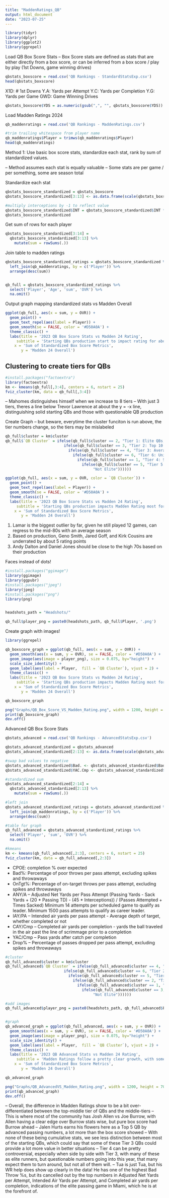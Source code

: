 ```yaml
---
title: "MaddenRatings_QB"
output: html_document
date: "2023-07-25"
---
```


```r
library(tidyr)
library(dplyr)
library(ggplot2)
library(ggrepel)
```

Load QB Box Score Stats
-- Box Score stats are defined as stats that are either directly from a box score, or can be inferred from a box score / play by play (1st Downs, game winning drives)
```r
qbstats_boxscore = read.csv('QB Rankings - StandardStatsExp.csv')
head(qbstats_boxscore)
```
X1D: # 1st Downs 
Y.A: Yards per Attempt
Y.C: Yards per Completion 
Y.G: Yards per Game
GWD: Game Winning Drives 

```r
qbstats_boxscore$YDS = as.numeric(gsub(",", "", qbstats_boxscore$YDS))
```

Load Madden Ratings 2024
```r
qb_maddenratings = read.csv('QB Rankings - MaddenRatings.csv')

#trim trailing whitespace from player name
qb_maddenratings$Player = trimws(qb_maddenratings$Player)
head(qb_maddenratings)

```

Method 1: 
Use basic box score stats, standardize each stat, rank by sum of standardized values.

-- Method assumes each stat is equally valuable 
-- Some stats are per game / per something, some are season total

Standardize each stat
```r
qbstats_boxscore_standardized = qbstats_boxscore
qbstats_boxscore_standardized[3:13] <- as.data.frame(scale(qbstats_boxscore_standardized[3:13]))

#multiply interceptions by -1 to reflect value
qbstats_boxscore_standardized$INT = qbstats_boxscore_standardized$INT * -1
qbstats_boxscore_standardized
```

Get sum of rows for each player 
```r
qbstats_boxscore_standardized[3:14] = 
  qbstats_boxscore_standardized[3:13] %>%
    mutate(sum = rowSums(.))
```

Join table to madden ratings 
```r
qbstats_boxscore_standardized_ratings = qbstats_boxscore_standardized %>%
  left_join(qb_maddenratings, by = c('Player')) %>%
  arrange(desc(sum))


qb_full = qbstats_boxscore_standardized_ratings %>%
  select('Player', 'Age', 'sum', 'OVR') %>%
  na.omit() 
```

Output graph mapping standardized stats vs Madden Overall
```r
ggplot(qb_full, aes(x = sum, y = OVR)) + 
  geom_point() + 
  geom_text_repel(aes(label = Player)) +
  geom_smooth(se = FALSE, color = '#D50A0A') +
  theme_classic() +
  labs(title = '2023 QB Box Score Stats vs Madden 24 Rating',
     subtitle = 'Starting QBs production start to impact rating for above average QBs, at the ~80 overall tier',
    x = 'Sum of Standardized Box Score Metrics',
       y = 'Madden 24 Overall')
```

## Clustering to create tiers for QBs
```r
#install.packages("factoextra")
library(factoextra)
km <- kmeans(qb_full[,3:4], centers = 6, nstart = 25)
fviz_cluster(km, data = qb_full[,3:4])
```

-- Mahomes distinguishes himself when we increase to 8 tiers
-- With just 3 tiers, theres a line below Trevor Lawrence at about the y = -x line, distinguishing solid starting QBs and those with questionable QB production 


Create Graph -- but beware, everytime the cluster funciton is run above, the tier numbers change, so the tiers may be mislabeled
```r
qb_full$cluster = km$cluster
qb_full$`QB Cluster` = ifelse(qb_full$cluster == 2, "Tier 1: Elite QBs, Elite Production", 
                          ifelse(qb_full$cluster == 3, "Tier 2: Top 10 in Production, but not Elite / Un-Proven",
                            ifelse(qb_full$cluster == 4, "Tier 3: Average '23 Production, Elite Production in Past (Legacy)",
                              ifelse(qb_full$cluster == 6, "Tier 6: Unique 2023 Seasons, Volatile Rating for Next Couple Years",
                                ifelse(qb_full$cluster == 1, "Tier 4: Solid Starter QBs, Average to Above Average Production",
                                  ifelse(qb_full$cluster == 5, "Tier 5: Below Average Production or Derailed by Injury",
                                       "Not Elite"))))))

ggplot(qb_full, aes(x = sum, y = OVR, color = `QB Cluster`)) + 
  geom_point() + 
  geom_text_repel(aes(label = Player)) +
  geom_smooth(se = FALSE, color = '#D50A0A') +
  theme_classic() +
  labs(title = '2023 QB Box Score Stats vs Madden 24 Rating',
     subtitle = 'Starting QBs production impacts Madden Rating most for above average QBs, at the > 80 overall tier',
    x = 'Sum of Standardized Box Score Metrics',
       y = 'Madden 24 Overall')
```

1. Lamar is the biggest outlier by far, given he still played 12 games, can regress to the mid-80s with an average season
2. Based on production, Geno Smith, Jared Goff, and Kirk Cousins are underrated by about 5 rating points 
3. Andy Dalton and Daniel Jones should be close to the high 70s based on their production 


Faces instead of dots! 
```r
#install.packages("ggimage")
library(ggimage)
library(ggpubr)
#install.packages("jpeg")
library(jpeg)
#install.packages("png")
library(png)


headshots_path = "Headshots/"

qb_full$player_png = paste0(headshots_path, qb_full$Player, '.png')
```

Create graph with images!
```r
library(ggrepel)

qb_boxscore_graph = ggplot(qb_full, aes(x = sum, y = OVR)) + 
  geom_smooth(aes(x = sum, y = OVR), se = FALSE, color = '#D50A0A') +
  geom_image(aes(image = player_png), size = 0.075, by="height") +
  scale_size_identity() +
  geom_label(aes(label = Player,  fill = `QB Cluster`), vjust = 2) +
  theme_classic() +
  labs(title = '2023 QB Box Score Stats vs Madden 24 Rating',
     subtitle = 'Starting QBs production impacts Madden Rating most for above average QBs, at the > 80 overall tier',
    x = 'Sum of Standardized Box Score Metrics',
       y = 'Madden 24 Overall')

qb_boxscore_graph

png("Graphs/QB_Box_Score_VS_Madden_Rating.png", width = 1200, height = 700)
print(qb_boxscore_graph)
dev.off()
```




Advanced QB Box Score Stats
```r

qbstats_advanced = read.csv('QB Rankings - AdvancedStatsExp.csv')

qbstats_advanced_standardized = qbstats_advanced
qbstats_advanced_standardized[2:13] <- as.data.frame(scale(qbstats_advanced_standardized[2:13]))

#swap bad values to negative
qbstats_advanced_standardized$Bad. <- qbstats_advanced_standardized$Bad. * -1
qbstats_advanced_standardized$YAC.Cmp <- qbstats_advanced_standardized$YAC.Cmp * -1

#standardized sum
qbstats_advanced_standardized[2:14] = 
  qbstats_advanced_standardized[2:13] %>%
    mutate(sum = rowSums(.))

#left join
qbstats_advanced_standardized_ratings = qbstats_advanced_standardized %>%
  left_join(qb_maddenratings, by = c('Player')) %>%
  arrange(desc(sum))

#table for graph 
qb_full_advanced = qbstats_advanced_standardized_ratings %>%
  select('Player', 'sum', 'OVR') %>%
  na.omit() 

#kmeans
km <- kmeans(qb_full_advanced[,2:3], centers = 6, nstart = 25)
fviz_cluster(km, data = qb_full_advanced[,2:3])

```

- CPOE: completion % over expected
- Bad%: Percentage of poor throws per pass attempt, excluding spikes and throwaways
- OnTgt%: Percentage of on-target throws per pass attempt, excluding spikes and throwaways
- ANY/A -- Adjusted Net Yards per Pass Attempt
  (Passing Yards - Sack Yards + (20 * Passing TD) - (45 * Interceptions)) / (Passes Attempted + Times Sacked)
  Minimum 14 attempts per scheduled game to qualify as leader.
  Minimum 1500 pass attempts to qualify as career leader.
- IAY/PA -- Intended air yards per pass attempt - Average depth of target, whether completed or not
- CAY/Cmp -- Completed air yards per completion - yards the ball traveled in the air past the line of scrimmage prior to a completion
- YAC/Cmp -- Pass yards after catch per completion
- Drop% -- Percentage of passes dropped per pass attempt, excluding spikes and throwaways


```r

#cluster
qb_full_advanced$cluster = km$cluster
qb_full_advanced$`QB Cluster` = ifelse(qb_full_advanced$cluster == 4, "Tier 3: Above Average, Consistent Starting QBs, but One-Dimensional", 
                          ifelse(qb_full_advanced$cluster == 6, "Tier 2: Top QB Starters, Elite Impact or Legacy",
                            ifelse(qb_full_advanced$cluster == 5, "Tier Tua!",
                              ifelse(qb_full_advanced$cluster == 2, "Tier 1: The Elite 3 QBs",
                                ifelse(qb_full_advanced$cluster == 1, "Tier 5: Questionable Starting QBs",
                                  ifelse(qb_full_advanced$cluster == 3, "Tier 4: Below Average Passing QBs, but Above Average Playmaking QBs",
                                       "Not Elite"))))))

#add images
qb_full_advanced$player_png = paste0(headshots_path, qb_full_advanced$Player, '.png')


#graph
qb_advanced_graph = ggplot(qb_full_advanced, aes(x = sum, y = OVR)) + 
  geom_smooth(aes(x = sum, y = OVR), se = FALSE, color = '#D50A0A') +
  geom_image(aes(image = player_png), size = 0.075, by="height") +
  scale_size_identity() +
  geom_label(aes(label = Player,  fill = `QB Cluster`), vjust = 2) +
  theme_classic() +
  labs(title = '2023 QB Advanced Stats vs Madden 24 Rating',
     subtitle = 'Madden Ratings follow a pretty clear growth, with some logical tier breaks .... and then theres Tua!',
    x = 'Sum of Standardized Box Score Metrics',
       y = 'Madden 24 Overall')

qb_advanced_graph

png("Graphs/QB_AdvancedVS_Madden_Rating.png", width = 1200, height = 700)
print(qb_advanced_graph)
dev.off()
```
-- Overall, the difference in Madden Ratings show to be a bit over-differentiated between the top-middle tier of QBs and the middle-tiers
-- This is where most of the community has Josh Allen vs Joe Burrow, with Allen having a clear edge over Burrow stats wise, but pure box score had Burrow ahead
-- Jalen Hurts earns his flowers here as a Top 5 QB by advanced passing numbers, a lot more than the box score showed
-- With none of these being cumulative stats, we see less distinction between most of the starting QBs, which could say that some of these Tier 3 QBs could provide a lot more value in better situations
-- Tier 4 can be pretty controversial, especially when side by side with Tier 3, with many of these as elite runners, but questionable numbers going into this year, that many expect them to turn around, but not all of them will.
-- Tua is just Tua, but his WR help does show up clearly in the data! He has one of the highest Bad Throw %s, but its cancelled out by the top numbers in Adjusted Net Yards per Attempt, Intended Air Yards per Attempt, and Completed air yards per completion, indications of the elite passing game in Miami, which he is at the forefront of.



